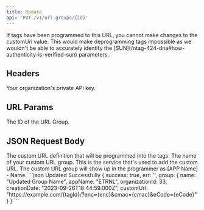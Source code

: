 ```yaml
---
title: Update
api: 'PUT /v1/url-groups/{id}'
---
```


<Note>
	If tags have been programmed to this URL, you cannot make changes to the customUrl value.
	This would make deprogramming tags impossible as we wouldn't be able to accurately identify the [SUN](/ntag-424-dna#how-authenticity-is-verified-sun) parameters.
</Note>

<br/>

## Headers
<ParamField header="API-Key" placeholder="Your Private API Key" type="string" required>
  Your organization's private API key.
</ParamField>

## URL Params
<ParamField path="id" placeholder="URL Group ID" type="string" required>
	The ID of the URL Group.
</ParamField>

## JSON Request Body
<ParamField body="customUrl" placeholder="My Website" type="string">
	The custom URL definition that will be programmed into the tags.
</ParamField>

<ParamField body="name" placeholder="https://example.com/{tagId}/?enc={enc}&cmac={cmac}&eCode={eCode}" type="string">
	The name of your custom URL group.
</ParamField>

<ParamField body="appName" placeholder="My Website" type="string">
	This is the service that's used to add the custom URL.
	The custom URL group will show up in the programmer as [APP Name] - Name.
</ParamField>

<ResponseExample>
```json Updated Successfully
{
	success: true,
	err: '',
	group: {
		name: "Updated Group Name",
		appName: "ETRNL",
        organizationId: 33,
        creationDate: "2023-09-26T18:44:59.000Z",
		customUrl: "https://example.com/{tagId}/?enc={enc}&cmac={cmac}&eCode={eCode}"
	}
}
```
</ResponseExample>